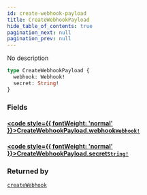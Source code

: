 ```yaml
---
id: create-webhook-payload
title: CreateWebhookPayload
hide_table_of_contents: true
pagination_next: null
pagination_prev: null
---
```








No description

```graphql
type CreateWebhookPayload {
  webhook: Webhook!
  secret: String!
}
```


### Fields

#### [<code style={{ fontWeight: 'normal' }}>CreateWebhookPayload.<b>webhook</b></code>](#)<Bullet />[`Webhook!`](/objects/webhook) <Badge class="secondary" text="non-null"/> <Badge class="secondary" text="object"/>
> 
> 

#### [<code style={{ fontWeight: 'normal' }}>CreateWebhookPayload.<b>secret</b></code>](#)<Bullet />[`String!`](/scalars/string) <Badge class="secondary" text="non-null"/> <Badge class="secondary" text="scalar"/>
> 
> 



### Returned by

[`createWebhook`](/mutations/create-webhook)  <Badge class="secondary" text="mutation"/>



